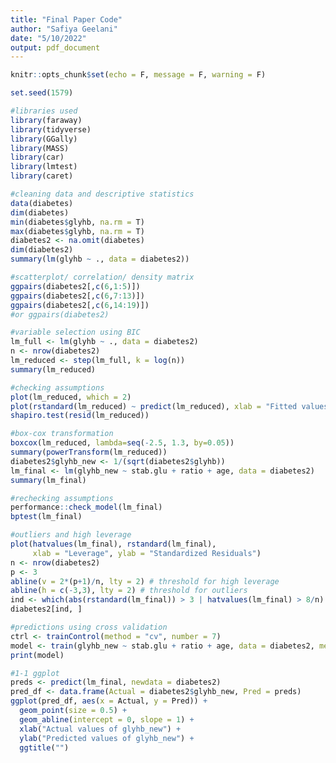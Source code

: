---
title: "Final Paper Code"
author: "Safiya Geelani"
date: "5/10/2022"
output: pdf_document
---

```{r, eval=FALSE}
knitr::opts_chunk$set(echo = F, message = F, warning = F)

set.seed(1579)

#libraries used
library(faraway)
library(tidyverse)
library(GGally)
library(MASS)
library(car)
library(lmtest)
library(caret)

#cleaning data and descriptive statistics
data(diabetes)
dim(diabetes)
min(diabetes$glyhb, na.rm = T)
max(diabetes$glyhb, na.rm = T)
diabetes2 <- na.omit(diabetes)
dim(diabetes2)
summary(lm(glyhb ~ ., data = diabetes2))

#scatterplot/ correlation/ density matrix
ggpairs(diabetes2[,c(6,1:5)])
ggpairs(diabetes2[,c(6,7:13)])
ggpairs(diabetes2[,c(6,14:19)])
#or ggpairs(diabetes2)

#variable selection using BIC
lm_full <- lm(glyhb ~ ., data = diabetes2)
n <- nrow(diabetes2)
lm_reduced <- step(lm_full, k = log(n))
summary(lm_reduced)

#checking assumptions
plot(lm_reduced, which = 2)
plot(rstandard(lm_reduced) ~ predict(lm_reduced), xlab = "Fitted values", ylab = "Standard residuals")
shapiro.test(resid(lm_reduced))

#box-cox transformation
boxcox(lm_reduced, lambda=seq(-2.5, 1.3, by=0.05))
summary(powerTransform(lm_reduced))
diabetes2$glyhb_new <- 1/(sqrt(diabetes2$glyhb))
lm_final <- lm(glyhb_new ~ stab.glu + ratio + age, data = diabetes2)
summary(lm_final)

#rechecking assumptions
performance::check_model(lm_final)
bptest(lm_final)

#outliers and high leverage
plot(hatvalues(lm_final), rstandard(lm_final), 
     xlab = "Leverage", ylab = "Standardized Residuals")
n <- nrow(diabetes2)
p <- 3
abline(v = 2*(p+1)/n, lty = 2) # threshold for high leverage
abline(h = c(-3,3), lty = 2) # threshold for outliers
ind <- which(abs(rstandard(lm_final)) > 3 | hatvalues(lm_final) > 8/n)
diabetes2[ind, ]

#predictions using cross validation
ctrl <- trainControl(method = "cv", number = 7)
model <- train(glyhb_new ~ stab.glu + ratio + age, data = diabetes2, method = "lm", trControl = ctrl)
print(model)

#1-1 ggplot
preds <- predict(lm_final, newdata = diabetes2)
pred_df <- data.frame(Actual = diabetes2$glyhb_new, Pred = preds)
ggplot(pred_df, aes(x = Actual, y = Pred)) + 
  geom_point(size = 0.5) +
  geom_abline(intercept = 0, slope = 1) +
  xlab("Actual values of glyhb_new") +
  ylab("Predicted values of glyhb_new") +
  ggtitle("")
```

